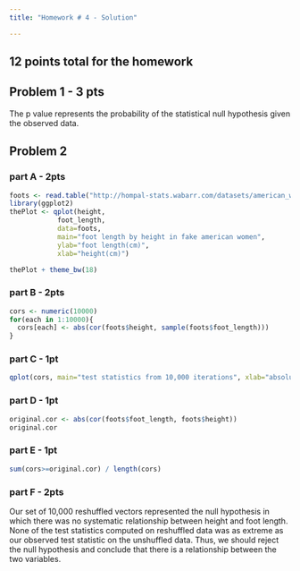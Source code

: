 ```yaml
---
title: "Homework # 4 - Solution"

---
```

## 12 points total for the homework

## Problem 1  - 3 pts 

The p value represents the probability of the statistical null hypothesis given the observed data. 

## Problem 2

### part A - 2pts
```r
foots <- read.table("http://hompal-stats.wabarr.com/datasets/american_women_feet.txt", header=TRUE)
library(ggplot2)
thePlot <- qplot(height, 
            foot_length, 
            data=foots, 
            main="foot length by height in fake american women", 
            ylab="foot length(cm)", 
            xlab="height(cm)")

thePlot + theme_bw(18)
```

### part B - 2pts

```r
cors <- numeric(10000)
for(each in 1:10000){
  cors[each] <- abs(cor(foots$height, sample(foots$foot_length)))
}

```

### part C - 1pt

```r
qplot(cors, main="test statistics from 10,000 iterations", xlab="absolute value of correlation coefficient") + theme_bw(18)
```

### part D - 1pt

```r
original.cor <- abs(cor(foots$foot_length, foots$height))
original.cor

```

### part E - 1pt
```r
sum(cors>=original.cor) / length(cors)
```

### part F - 2pts

Our set of 10,000 reshuffled vectors represented the null hypothesis in which there was no systematic relationship between height and foot length.  None of the test statistics computed on  reshuffled data was as extreme as our observed test statistic on the unshuffled data.  Thus, we should reject the null hypothesis and conclude that there is a relationship between the two variables. 